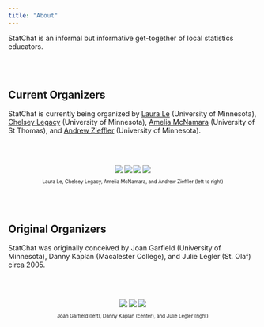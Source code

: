 ```yaml
---
title: "About"
---
```



StatChat is an informal but informative get-together of local statistics educators. 

<br /><br />

## Current Organizers

StatChat is currently being organized by  [Laura Le](mailto:free0312@umn.edu?subject=StatChat) (University of Minnesota), [Chelsey Legacy](mailto:legac006@umn.edu?subject=StatChat) (University of Minnesota),  [Amelia McNamara](mailto:amelia.mcnamara@stthomas.edu?subject=StatChat) (University of St Thomas), and [Andrew Zieffler](mailto:zief0002@umn.edu?subject=StatChat) (University of Minnesota).

<br /><br />

<div style="width:100%; font-size:70%; text-align:center;">
<img src="img/le.jpg"/ style>
<img src="img/legacy.jpg" />
<img src="img/mcnamara.jpg" />
<img src="img/zieffler.png" />
<p>Laura Le, Chelsey Legacy, Amelia McNamara, and Andrew Zieffler (left to right)</p>
</div>


<br /><br />

## Original Organizers

StatChat was originally conceived by Joan Garfield (University of Minnesota), Danny Kaplan (Macalester College), and Julie Legler (St. Olaf) circa 2005.

<br /><br />

<div style="width:100%; font-size:70%; text-align:center;">
<img src="img/garfield.jpg"/ style>
<img src="img/kaplan.jpg" />
<img src="img/legler.jpg" />
<p>Joan Garfield (left), Danny Kaplan (center), and Julie Legler (right)</p>
</div>

